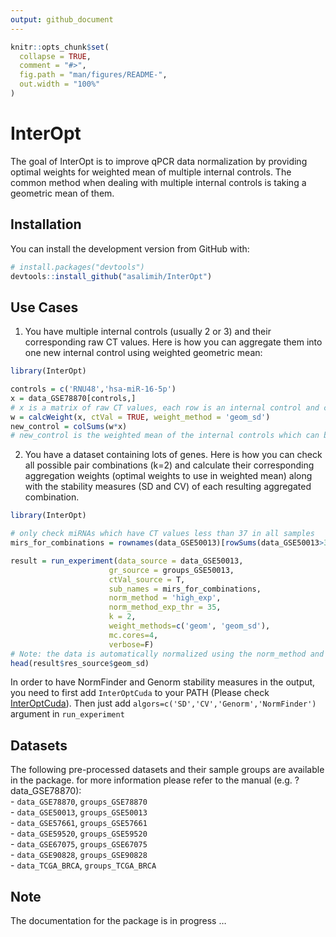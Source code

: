 ```yaml
---
output: github_document
---
```


<!-- README.md is generated from README.Rmd. Please edit that file -->

```r
knitr::opts_chunk$set(
  collapse = TRUE,
  comment = "#>",
  fig.path = "man/figures/README-",
  out.width = "100%"
)
```
# InterOpt

<!-- badges: start -->
<!-- badges: end -->

The goal of InterOpt is to improve qPCR data normalization by providing optimal weights for  weighted mean of multiple internal controls. The common method when dealing with multiple internal controls is taking a geometric mean of them. 

## Installation

You can install the development version from GitHub with:

``` r
# install.packages("devtools")
devtools::install_github("asalimih/InterOpt")
```
## Use Cases

1) You have multiple internal controls (usually 2 or 3) and their corresponding raw CT values. Here is how you can aggregate them into one new internal control using weighted geometric mean:
```r
library(InterOpt)

controls = c('RNU48','hsa-miR-16-5p')
x = data_GSE78870[controls,]
# x is a matrix of raw CT values, each row is an internal control and columns are samples
w = calcWeight(x, ctVal = TRUE, weight_method = 'geom_sd')
new_control = colSums(w*x)
# new_control is the weighted mean of the internal controls which can be used like a new internal control
```

2) You have a dataset containing lots of genes. Here is how you can check all possible pair combinations (k=2) and calculate their corresponding aggregation weights (optimal weights to use in weighted mean) along with the stability measures (SD and CV) of each resulting aggregated combination.
```r
library(InterOpt)

# only check miRNAs which have CT values less than 37 in all samples
mirs_for_combinations = rownames(data_GSE50013)[rowSums(data_GSE50013>37)==0]

result = run_experiment(data_source = data_GSE50013,
					  gr_source = groups_GSE50013,
					  ctVal_source = T,
					  sub_names = mirs_for_combinations,
					  norm_method = 'high_exp',
					  norm_method_exp_thr = 35,
					  k = 2,
					  weight_methods=c('geom', 'geom_sd'),
					  mc.cores=4,
					  verbose=F)
# Note: the data is automatically normalized using the norm_method and the aggregation weights are calculated based on the normalized data by default. moreover the stability measures are also calculated based on the normalized data.
head(result$res_source$geom_sd)
```
In order to have NormFinder and Genorm stability measures in the output, you need to first add `InterOptCuda` to your PATH (Please check [InterOptCuda](https://github.com/asalimih/InterOptCuda)). Then just add `algors=c('SD','CV','Genorm','NormFinder')` argument in `run_experiment`

## Datasets
The following pre-processed datasets and their sample groups are available in the package. for more information please refer to the manual (e.g. ?data_GSE78870):  
- `data_GSE78870`, `groups_GSE78870`  
- `data_GSE50013`, `groups_GSE50013`  
- `data_GSE57661`, `groups_GSE57661`  
- `data_GSE59520`, `groups_GSE59520`  
- `data_GSE67075`, `groups_GSE67075`  
- `data_GSE90828`, `groups_GSE90828`  
- `data_TCGA_BRCA`, `groups_TCGA_BRCA`  

## Note
The documentation for the package is in progress ...
